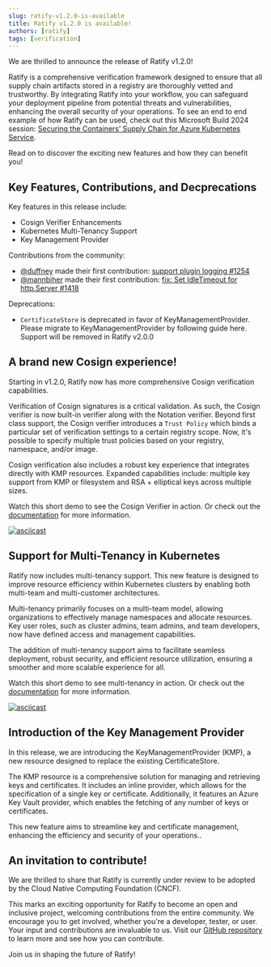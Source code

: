 ```yaml
---
slug: ratify-v1.2.0-is-available
title: Ratify v1.2.0 is available! 
authors: [ratify]
tags: [verification]
---
```


We are thrilled to announce the release of Ratify v1.2.0! 

Ratify is a comprehensive verification framework designed to ensure that all supply chain artifacts stored in a registry are thoroughly vetted and trustworthy. By integrating Ratify into your workflow, you can safeguard your deployment pipeline from potential threats and vulnerabilities, enhancing the overall security of your operations. To see an end to end example of how Ratify can be used, check out this Microsoft Build 2024 session: [Securing the Containers’ Supply Chain for Azure Kubernetes Service](https://youtu.be/5W-22xU4EP0?si=EMlmTDXRzFHj0zw0). 

Read on to discover the exciting new features and how they can benefit you!

## Key Features, Contributions, and Decprecations

Key features in this release include:
- Cosign Verifier Enhancements 
- Kubernetes Multi-Tenancy Support
- Key Management Provider

Contributions from the community:
- [@duffney](https://github.com/duffney) made their first contribution: [support plugin logging #1254](https://github.com/deislabs/ratify/pull/1254)
- [@mannbiher](https://github.com/mannbiher) made their first contribution: [fix: Set IdleTimeout for http.Server #1418](https://github.com/deislabs/ratify/pull/1418)

Deprecations:
- `CertificateStore` is deprecated in favor of KeyManagementProvider. Please migrate to KeyManagementProvider by following guide here. Support will be removed in Ratify v2.0.0

## A brand new Cosign experience! 

Starting in v1.2.0, Ratify now has more comprehensive Cosign verification capabilities. 

Verification of Cosign signatures is a critical validation. As such, the Cosign verifier is now built-in verifier along with the Notation verifier. Beyond first class support, the Cosign verifier introduces a `Trust Policy` which binds a particular set of verification settings to a certain registry scope. Now, it's possible to specify multiple trust policies based on your registry, namespace, and/or image. 

Cosign verification also includes a robust key experience that integrates directly with KMP resources. Expanded capabilities include: multiple key support from KMP or filesystem and RSA + elliptical keys across multiple sizes.

<!-- TODO: update links -->

Watch this short demo to see the Cosign Verifier in action. Or check out the [documentation](https://ratify.dev/docs/reference/verifiers/cosign) for more information.

[![asciicast](https://asciinema.org/a/658139.svg)](https://asciinema.org/a/658139)

## Support for Multi-Tenancy in Kubernetes

Ratify now includes multi-tenancy support. This new feature is designed to improve resource efficiency within Kubernetes clusters by enabling both multi-team and multi-customer architectures. 

Multi-tenancy primarily focuses on a multi-team model, allowing organizations to effectively manage namespaces and allocate resources. Key user roles, such as cluster admins, team admins, and team developers, now have defined access and management capabilities.

The addition of multi-tenancy support aims to facilitate seamless deployment, robust security, and efficient resource utilization, ensuring a smoother and more scalable experience for all.
<!-- TODO: update links -->
Watch this short demo to see multi-tenancy in action. Or check out the [documentation](https://ratify.dev/docs/reference/multi-tenancy) for more information.

[![asciicast](https://asciinema.org/a/PO8RPcuZ2qyShif80c55WQipj.svg)](https://asciinema.org/a/PO8RPcuZ2qyShif80c55WQipj)

## Introduction of the Key Management Provider

In this release, we are introducing the KeyManagementProvider (KMP), a new resource designed to replace the existing CertificateStore. 

The KMP resource is a comprehensive solution for managing and retrieving keys and certificates. It includes an inline provider, which allows for the specification of a single key or certificate. Additionally, it features an Azure Key Vault provider, which enables the fetching of any number of keys or certificates. 

This new feature aims to streamline key and certificate management, enhancing the efficiency and security of your operations..

## An invitation to contribute!

We are thrilled to share that Ratify is currently under review to be adopted by the Cloud Native Computing Foundation (CNCF). 

This marks an exciting opportunity for Ratify to become an open and inclusive project, welcoming contributions from the entire community. We encourage you to get involved, whether you're a developer, tester, or user. Your input and contributions are invaluable to us. Visit our [GitHub repository](https://github.com/deislabs/ratify/blob/dev/CONTRIBUTING.md) to learn more and see how you can contribute. 

Join us in shaping the future of Ratify!
